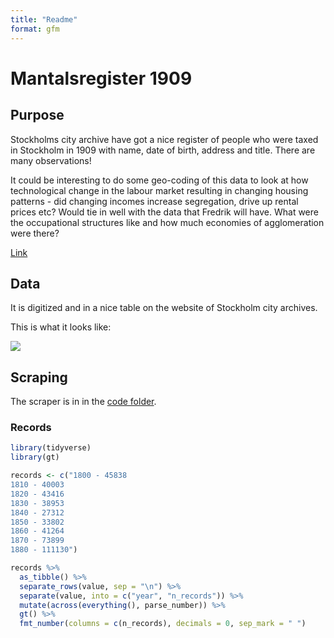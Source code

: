 ```yaml
---
title: "Readme"
format: gfm
---
```


# Mantalsregister 1909

## Purpose

Stockholms city archive have got a nice register of people who were taxed in Stockholm in 1909 with name, date of birth, address and title. There are many observations!

It could be interesting to do some geo-coding of this data to look at how technological change in the labour market resulting in changing housing patterns - did changing incomes increase segregation, drive up rental prices etc? Would tie in well with the data that Fredrik will have. What were the occupational structures like and how much economies of agglomeration were there?

[Link](https://sok.stadsarkivet.stockholm.se/Databas/mantalsregister-1909/Sok?sidindex=0)

## Data

It is digitized and in a nice table on the website of Stockholm city archives.

This is what it looks like:

![](images/table.PNG)

## Scraping

The scraper is in in the [code folder](code/03-scraper.qmd).

### Records

```r
library(tidyverse)
library(gt)

records <- c("1800 - 45838
1810 - 40003
1820 - 43416
1830 - 38953
1840 - 27312
1850 - 33802
1860 - 41264
1870 - 73899
1880 - 111130")

records %>%
  as_tibble() %>%
  separate_rows(value, sep = "\n") %>%
  separate(value, into = c("year", "n_records")) %>%
  mutate(across(everything(), parse_number)) %>%
  gt() %>%
  fmt_number(columns = c(n_records), decimals = 0, sep_mark = " ")

```




